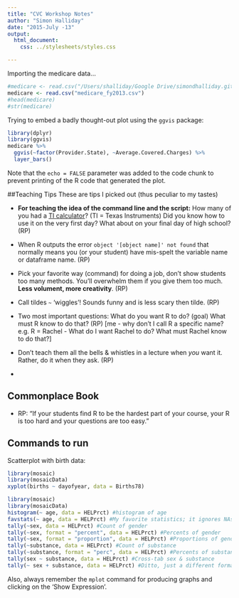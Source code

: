 ```yaml
---
title: "CVC Workshop Notes"
author: "Simon Halliday"
date: "2015-July -13"
output: 
  html_document:
    css: ../stylesheets/styles.css

---
```



Importing the medicare data... 
```r
#medicare <- read.csv("/Users/shalliday/Google Drive/simondhalliday.github.io/cvc_workshop/medicare_fy2013.csv")
medicare <- read.csv("medicare_fy2013.csv")
#head(medicare)
#str(medicare)
```

Trying to embed a badly thought-out plot using the `ggvis` package:

```r
library(dplyr)
library(ggvis)
medicare %>% 
  ggvis(~factor(Provider.State), ~Average.Covered.Charges) %>%
  layer_bars()

```

Note that the `echo = FALSE` parameter was added to the code chunk to prevent printing of the R code that generated the plot.



##Teaching Tips
These are tips I picked out (thus peculiar to my tastes)

* __For teaching the idea of the command line and the script:__ How many of you had a [TI calculator](https://en.wikipedia.org/wiki/Comparison_of_Texas_Instruments_graphing_calculators)? (TI = Texas Instruments) Did you know how to use it on the very first day? What about on your final day of high school? (RP)

* When R outputs the error `object '[object name]' not found` that normally means you (or your student) have mis-spelt the variable name or dataframe name. (RP)

* Pick your favorite way (command) for doing a job, don't show students too many methods. You'll overwhelm them if you give them too much. __Less volument, more creativity__. (RP)
* Call tildes `~` 'wiggles'! Sounds funny and is less scary then tilde. (RP) 
* Two most important questions: What do you want R to do? (goal) What must R know to do that? (RP) [me - why don't I call R a specific name? e.g. R = Rachel - What do I want Rachel to do? What must Rachel know to do that?]
* Don't teach them all the bells & whistles in a lecture when _you_ want it. Rather, do it when they ask. (RP)
* 

## Commonplace Book

* RP: "If your students find R to be the hardest part of your course, your R is too hard and your questions are too easy."


## Commands to run
Scatterplot with birth data:
```r
library(mosaic)
library(mosaicData)
xyplot(births ~ dayofyear, data = Births78)

```


```r
library(mosaic)
library(mosaicData)
histogram(~ age, data = HELPrct) #histogram of age
favstats(~ age, data = HELPrct) #My favorite statistics; it ignores NAs
tally(~sex, data = HELPrct) #Count of gender
tally(~sex, format = "percent", data = HELPrct) #Percents of gender
tally(~sex, format = "proportion", data = HELPrct) #Proportions of gender
tally(~substance, data = HELPrct) #Count of substance
tally(~substance, format = "perc", data = HELPrct) #Percents of substance
tally(sex ~ substance, data = HELPrct) #Cross-tab sex & substance
tally(~ sex + substance, data = HELPrct) #Ditto, just a different format
```

Also, always remember the `mplot` command for producing graphs and clicking on the 'Show Expression'. 


